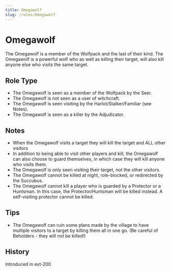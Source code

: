 ```yaml
---
title: Omegawolf
slug: /roles/Omegawolf
---
```


# Omegawolf

The Omegawolf is a member of the Wolfpack and the last of their kind. The Omegawolf is a powerful wolf who as well as killing their target, will also kill anyone else who visits the same target.

## Role Type

- The Omegawolf is seen as a member of the Wolfpack by the Seer.
- The Omegawolf is not seen as a user of witchcraft.
- The Omegawolf is seen visiting by the Harlot/Stalker/Familiar (see Notes).
- The Omegawolf is seen as a killer by the Adjudicator.

## Notes

- When the Omegawolf visits a target they will kill the target and ALL other visitors
- In addition to being able to visit other players and kill, the Omegawolf can also choose to guard themselves, in which case they will kill anyone who visits them.
- The Omegawolf is only seen visiting their target, not the other visitors.
- The Omegawolf cannot be killed at night, role-blocked, or redirected by the Succubus.
- The Omegawolf cannot kill a player who is guarded by a Protector or a Huntsman. In this case, the Protector/Huntsman will be killed instead. A self-visiting protector cannot be killed.

## Tips

- The Omegawolf can ruin some plans made by the village to have multiple visitors to a target by killing them all in one go. (Be careful of Beholders - they will not be killed!)

## History

<timeline lineColor="white">
  <event interval="2018-01-01">Introduced in ext-200</event>
</timeline>
